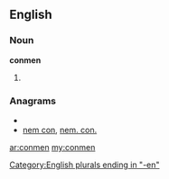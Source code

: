 ==English==

===Noun===
'''conmen'''

# {{plural of|[[conman]]}}

===Anagrams===
* {{alphagram|cemnno}}
* [[nem con#English|nem con]], [[nem. con.#English|nem. con.]]

[[Category:English plurals ending in "-en"]]

[[ar:conmen]]
[[my:conmen]]